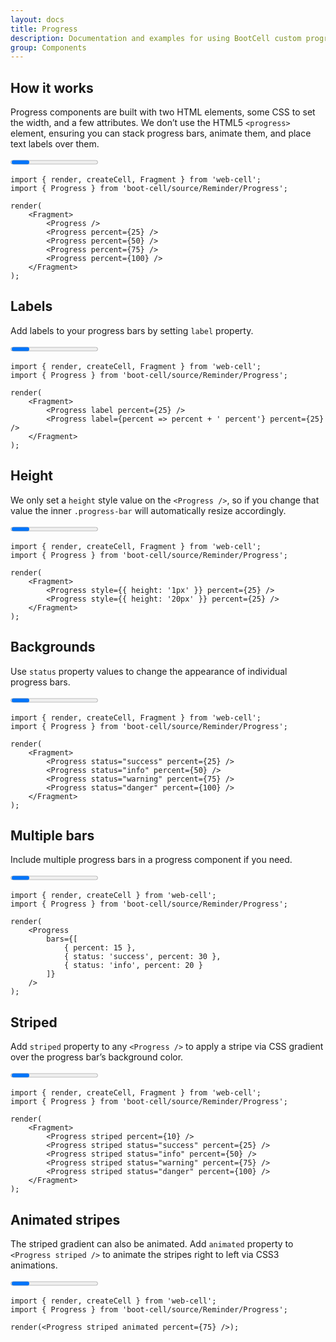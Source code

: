 ```yaml
---
layout: docs
title: Progress
description: Documentation and examples for using BootCell custom progress bars featuring support for stacked bars, animated backgrounds, and text labels.
group: Components
---
```




## How it works

Progress components are built with two HTML elements, some CSS to set the width, and a few attributes.
We don’t use the HTML5 `<progress>` element, ensuring you can stack progress bars, animate them, and place text labels over them.

<Example>
    <Progress />
    <Progress percent={25} />
    <Progress percent={50} />
    <Progress percent={75} />
    <Progress percent={100} />
</Example>

```TSX
import { render, createCell, Fragment } from 'web-cell';
import { Progress } from 'boot-cell/source/Reminder/Progress';

render(
    <Fragment>
        <Progress />
        <Progress percent={25} />
        <Progress percent={50} />
        <Progress percent={75} />
        <Progress percent={100} />
    </Fragment>
);
```

## Labels

Add labels to your progress bars by setting `label` property.

<Example>
    <Progress label percent={25} />
    <Progress label={percent => percent + ' percent'} percent={25} />
</Example>

```TSX
import { render, createCell, Fragment } from 'web-cell';
import { Progress } from 'boot-cell/source/Reminder/Progress';

render(
    <Fragment>
        <Progress label percent={25} />
        <Progress label={percent => percent + ' percent'} percent={25} />
    </Fragment>
);
```

## Height

We only set a `height` style value on the `<Progress />`,
so if you change that value the inner `.progress-bar` will automatically resize accordingly.

<Example>
    <Progress style={{ height: '1px' }} percent={25} />
    <Progress style={{ height: '20px' }} percent={25} />
</Example>

```TSX
import { render, createCell, Fragment } from 'web-cell';
import { Progress } from 'boot-cell/source/Reminder/Progress';

render(
    <Fragment>
        <Progress style={{ height: '1px' }} percent={25} />
        <Progress style={{ height: '20px' }} percent={25} />
    </Fragment>
);
```

## Backgrounds

Use `status` property values to change the appearance of individual progress bars.

<Example>
    <Progress status="success" percent={25} />
    <Progress status="info" percent={50} />
    <Progress status="warning" percent={75} />
    <Progress status="danger" percent={100} />
</Example>

```TSX
import { render, createCell, Fragment } from 'web-cell';
import { Progress } from 'boot-cell/source/Reminder/Progress';

render(
    <Fragment>
        <Progress status="success" percent={25} />
        <Progress status="info" percent={50} />
        <Progress status="warning" percent={75} />
        <Progress status="danger" percent={100} />
    </Fragment>
);
```

## Multiple bars

Include multiple progress bars in a progress component if you need.

<Example>
    <Progress
        bars={[
            { percent: 15 },
            { status: 'success', percent: 30 },
            { status: 'info', percent: 20 }
        ]}
    />
</Example>

```TSX
import { render, createCell } from 'web-cell';
import { Progress } from 'boot-cell/source/Reminder/Progress';

render(
    <Progress
        bars={[
            { percent: 15 },
            { status: 'success', percent: 30 },
            { status: 'info', percent: 20 }
        ]}
    />
);
```

## Striped

Add `striped` property to any `<Progress />` to apply a stripe via CSS gradient over the progress bar’s background color.

<Example>
    <Progress striped percent={10} />
    <Progress striped status="success" percent={25} />
    <Progress striped status="info" percent={50} />
    <Progress striped status="warning" percent={75} />
    <Progress striped status="danger" percent={100} />
</Example>

```TSX
import { render, createCell, Fragment } from 'web-cell';
import { Progress } from 'boot-cell/source/Reminder/Progress';

render(
    <Fragment>
        <Progress striped percent={10} />
        <Progress striped status="success" percent={25} />
        <Progress striped status="info" percent={50} />
        <Progress striped status="warning" percent={75} />
        <Progress striped status="danger" percent={100} />
    </Fragment>
);
```

## Animated stripes

The striped gradient can also be animated.
Add `animated` property to `<Progress striped />` to animate the stripes right to left via CSS3 animations.

<Example>
    <Progress striped animated percent={75} />
</Example>

```TSX
import { render, createCell } from 'web-cell';
import { Progress } from 'boot-cell/source/Reminder/Progress';

render(<Progress striped animated percent={75} />);
```
